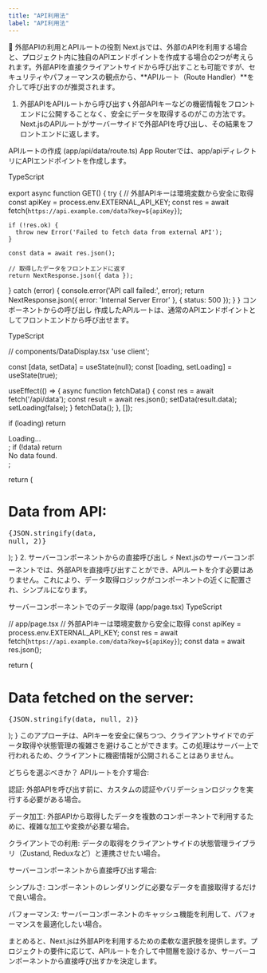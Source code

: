 ```yaml
---
title: "API利用法"
label: "API利用法"
---
```


🤝 外部APIの利用とAPIルートの役割
Next.jsでは、外部のAPIを利用する場合と、プロジェクト内に独自のAPIエンドポイントを作成する場合の2つが考えられます。外部APIを直接クライアントサイドから呼び出すことも可能ですが、セキュリティやパフォーマンスの観点から、**APIルート（Route Handler）**を介して呼び出すのが推奨されます。

1. 外部APIをAPIルートから呼び出す 📞
外部APIキーなどの機密情報をフロントエンドに公開することなく、安全にデータを取得するのがこの方法です。Next.jsのAPIルートがサーバーサイドで外部APIを呼び出し、その結果をフロントエンドに返します。

APIルートの作成 (app/api/data/route.ts)
App Routerでは、app/apiディレクトリにAPIエンドポイントを作成します。

TypeScript


export async function GET() {
  try {
    // 外部APIキーは環境変数から安全に取得
    const apiKey = process.env.EXTERNAL_API_KEY;
    const res = await fetch(`https://api.example.com/data?key=${apiKey}`);
    
    if (!res.ok) {
      throw new Error('Failed to fetch data from external API');
    }
    
    const data = await res.json();
    
    // 取得したデータをフロントエンドに返す
    return NextResponse.json({ data });
  } catch (error) {
    console.error('API call failed:', error);
    return NextResponse.json({ error: 'Internal Server Error' }, { status: 500 });
  }
}
コンポーネントからの呼び出し
作成したAPIルートは、通常のAPIエンドポイントとしてフロントエンドから呼び出せます。

TypeScript

// components/DataDisplay.tsx
'use client';


  const [data, setData] = useState(null);
  const [loading, setLoading] = useState(true);

  useEffect(() => {
    async function fetchData() {
      const res = await fetch('/api/data');
      const result = await res.json();
      setData(result.data);
      setLoading(false);
    }
    fetchData();
  }, []);

  if (loading) return <div>Loading...</div>;
  if (!data) return <div>No data found.</div>;

  return (
    <div>
      <h1>Data from API:</h1>
      <pre>{JSON.stringify(data, null, 2)}</pre>
    </div>
  );
}
2. サーバーコンポーネントからの直接呼び出し ⚡️
Next.jsのサーバーコンポーネントでは、外部APIを直接呼び出すことができ、APIルートを介す必要はありません。これにより、データ取得ロジックがコンポーネントの近くに配置され、シンプルになります。

サーバーコンポーネントでのデータ取得 (app/page.tsx)
TypeScript

// app/page.tsx
  // 外部APIキーは環境変数から安全に取得
  const apiKey = process.env.EXTERNAL_API_KEY;
  const res = await fetch(`https://api.example.com/data?key=${apiKey}`);
  const data = await res.json();

  return (
    <div>
      <h1>Data fetched on the server:</h1>
      <pre>{JSON.stringify(data, null, 2)}</pre>
    </div>
  );
}
このアプローチは、APIキーを安全に保ちつつ、クライアントサイドでのデータ取得や状態管理の複雑さを避けることができます。この処理はサーバー上で行われるため、クライアントに機密情報が公開されることはありません。

どちらを選ぶべきか？
APIルートを介す場合:

認証: 外部APIを呼び出す前に、カスタムの認証やバリデーションロジックを実行する必要がある場合。

データ加工: 外部APIから取得したデータを複数のコンポーネントで利用するために、複雑な加工や変換が必要な場合。

クライアントでの利用: データの取得をクライアントサイドの状態管理ライブラリ（Zustand, Reduxなど）と連携させたい場合。

サーバーコンポーネントから直接呼び出す場合:

シンプルさ: コンポーネントのレンダリングに必要なデータを直接取得するだけで良い場合。

パフォーマンス: サーバーコンポーネントのキャッシュ機能を利用して、パフォーマンスを最適化したい場合。

まとめると、Next.jsは外部APIを利用するための柔軟な選択肢を提供します。プロジェクトの要件に応じて、APIルートを介して中間層を設けるか、サーバーコンポーネントから直接呼び出すかを決定します。